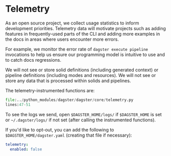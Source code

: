 
<DynamicMetaTags
  title="Telemetry | Dagster"
  description="Dagster is a system for building modern data applications."
/>

# Telemetry

As an open source project, we collect usage statistics to inform
development priorities. Telemetry data will motivate projects such as
adding features in frequently-used parts of the CLI and adding more
examples in the docs in areas where users encounter more errors.

For example, we monitor the error rate of `dagster execute pipeline`
invocations to help us ensure our programming model is intuitive to use
and to catch docs regressions.

We will not see or store solid definitions (including generated context)
or pipeline definitions (including modes and resources). We will not see
or store any data that is processed within solids and pipelines.

The telemetry-instrumented functions are:

```python literalinclude showLines caption=telemetry.py
file:../python_modules/dagster/dagster/core/telemetry.py
lines:47-51
```

To see the logs we send, open `$DAGSTER_HOME/logs/` if `$DAGSTER_HOME` is set or
`~/.dagster/logs/` if not set (after calling the instrumented functions).

If you'd like to opt-out, you can add the following to `$DAGSTER_HOME/dagster.yaml` (creating
that file if necessary):

```yaml
telemetry:
  enabled: false
```

